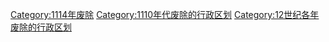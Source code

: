 [[Category:1114年废除|Category:1114年废除]]
[[Category:1110年代废除的行政区划|Category:1110年代废除的行政区划]]
[[Category:12世纪各年废除的行政区划|Category:12世纪各年废除的行政区划]]